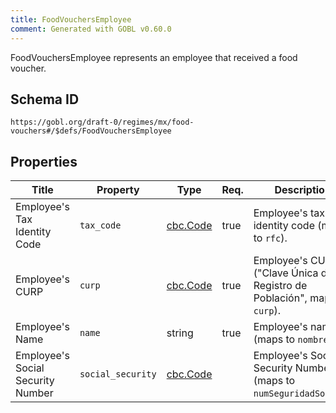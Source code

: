 ```yaml
---
title: FoodVouchersEmployee
comment: Generated with GOBL v0.60.0
---
```


FoodVouchersEmployee represents an employee that received a food voucher.

## Schema ID

`https://gobl.org/draft-0/regimes/mx/food-vouchers#/$defs/FoodVouchersEmployee`

## Properties

| Title                             | Property          | Type                          | Req. | Description                                                               |
|-----------------------------------|-------------------|-------------------------------|------|---------------------------------------------------------------------------|
| Employee's Tax Identity Code      | `tax_code`        | [cbc.Code](/draft-0/cbc/code) | true | Employee's tax identity code (maps to `rfc`).                             |
| Employee's CURP                   | `curp`            | [cbc.Code](/draft-0/cbc/code) | true | Employee's CURP ("Clave Única de Registro de Población", maps to `curp`). |
| Employee's Name                   | `name`            | string                        | true | Employee's name (maps to `nombre`).                                       |
| Employee's Social Security Number | `social_security` | [cbc.Code](/draft-0/cbc/code) |      | Employee's Social Security Number (maps to `numSeguridadSocial`).         |

